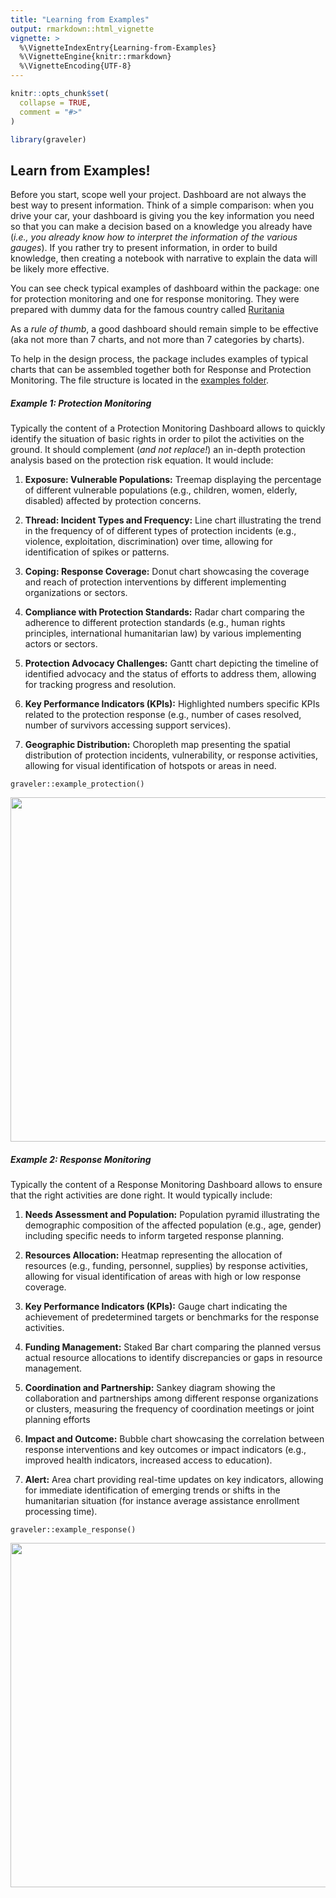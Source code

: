 ```yaml
---
title: "Learning from Examples"
output: rmarkdown::html_vignette
vignette: >
  %\VignetteIndexEntry{Learning-from-Examples}
  %\VignetteEngine{knitr::rmarkdown}
  %\VignetteEncoding{UTF-8}
---
```


```r
knitr::opts_chunk$set(
  collapse = TRUE,
  comment = "#>"
)
```

```r
library(graveler)
```


## Learn from Examples!

Before you start, scope well your project. Dashboard are not always the best way to present information. Think of a simple comparison: when you drive your car, your dashboard is giving you the key information you need so that you can make a decision based on a knowledge you already have (_i.e., you already know how to interpret the information of the various gauges_). If you rather try to present information, in order to build knowledge, then creating a notebook with narrative to explain the data will be likely more effective.

You can see check typical examples of dashboard within the package: one for protection monitoring and one for response monitoring. They were prepared with dummy data for the famous country called [Ruritania](Ruritania)

As a _rule of thumb_, a good dashboard should remain simple to be effective (aka not more than 7 charts, and not more than 7 categories by charts). 

To help in the design process, the package includes examples of typical charts that can be assembled together both for Response and Protection Monitoring. The file structure is located in the [examples folder](https://github.com/iom/graveler/tree/main/inst/examples).

##### Example 1: Protection Monitoring

Typically the content of a Protection Monitoring Dashboard allows to quickly identify the situation of basic rights in order to pilot the activities on the ground. It should complement (_and not replace!_) an in-depth protection analysis based on the protection risk equation. It would include: 

 1.  __Exposure: Vulnerable Populations:__ Treemap displaying the percentage of different vulnerable populations (e.g., children, women, elderly, disabled) affected by protection concerns. 

 2.  __Thread: Incident Types and Frequency:__ Line chart illustrating the trend in the frequency of of different types of protection incidents (e.g., violence, exploitation, discrimination) over time, allowing for identification of spikes or patterns.

 3.  __Coping: Response Coverage:__ Donut chart showcasing the coverage and reach of protection interventions by different implementing organizations or sectors.

 4.  __Compliance with Protection Standards:__ Radar chart comparing the adherence to different protection standards (e.g., human rights principles, international humanitarian law) by various implementing actors or sectors.

 5.  __Protection Advocacy Challenges:__ Gantt chart depicting the timeline of identified advocacy and the status of efforts to address them, allowing for tracking progress and resolution.

 6.  __Key Performance Indicators (KPIs):__  Highlighted numbers specific KPIs related to the protection response (e.g., number of cases resolved, number of survivors accessing support services). 

 7.  __Geographic Distribution:__    Choropleth map presenting the spatial distribution of protection incidents, vulnerability, or response activities, allowing for visual identification of hotspots or areas in need.

```
graveler::example_protection()
```

<img src="man/figures/empty.png" width="551"/>

##### Example 2: Response Monitoring


Typically the content of a Response Monitoring Dashboard allows to ensure that the right activities are done right. It would typically include: 

 1.  __Needs Assessment and Population:__  Population pyramid illustrating the demographic composition of the affected population (e.g., age, gender) including specific needs to inform targeted response planning.

 2.  __Resources Allocation:__ Heatmap representing the  allocation of resources (e.g., funding, personnel, supplies) by response activities, allowing for visual identification of areas with high or low response coverage.

 3.  __Key Performance Indicators (KPIs):__ Gauge chart indicating the achievement of predetermined targets or benchmarks for the response activities.

 4.  __Funding Management:__  Staked Bar chart comparing the planned versus actual resource allocations to identify discrepancies or gaps in resource management.

 5.  __Coordination and Partnership:__  Sankey diagram showing the collaboration and partnerships among different response organizations or clusters, measuring the frequency of coordination meetings or joint planning efforts

 6.  __Impact and Outcome:__  Bubble chart showcasing the correlation between response interventions and key outcomes or impact indicators (e.g., improved health indicators, increased access to education).

 7.  __Alert:__   Area chart providing real-time updates on key indicators, allowing for immediate identification of emerging trends or shifts in the humanitarian situation (for instance average assistance enrollment processing time).
 

```
graveler::example_response()
```

<img src="man/figures/empty.png" width="551"/>


